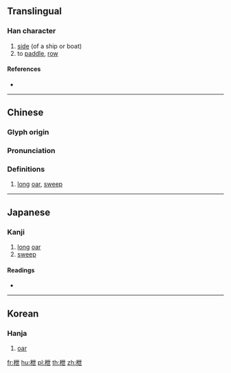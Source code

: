 ==Translingual==

===Han character===
{{Han char|rn=75|rad=木|as=05|sn=9|four=44917|canj=DPT|ids=⿰木世}}

# [[side]] (of a ship or boat)
# to [[paddle]], [[row]]

====References====
* {{Han ref|kx=0517.160|dkj=14592|dj=0906.040|hdz=21177.050|uh=67BB|ud=26555|bh=CF41|bd=53057}}

----

==Chinese==
{{zh-forms}}

===Glyph origin===
{{Han etym}}

===Pronunciation===
{{zh-pron
|m=yì
|c=jai6,sit3
|mc=y
|oc=y
|ma=
|cat=n
}}

===Definitions===
{{zh-hanzi}}

# [[long]] [[oar]], [[sweep]]

----

==Japanese==

===Kanji===
{{ja-kanji|grade=|rs=木05}}

# [[long]] [[oar]]
# [[sweep]]

====Readings====
* {{ja-readings|on=[[えい]] (ei), [[せつ]] (setsu), [[せち]] (sechi)|kun=[[かい]] (kai)}}

----

==Korean==

===Hanja===
{{ko-hanja|hangeul=예|eumhun=|rv=ye|mr=ye|y=yey}}

# [[oar]]

[[fr:枻]]
[[hu:枻]]
[[pl:枻]]
[[th:枻]]
[[zh:枻]]
